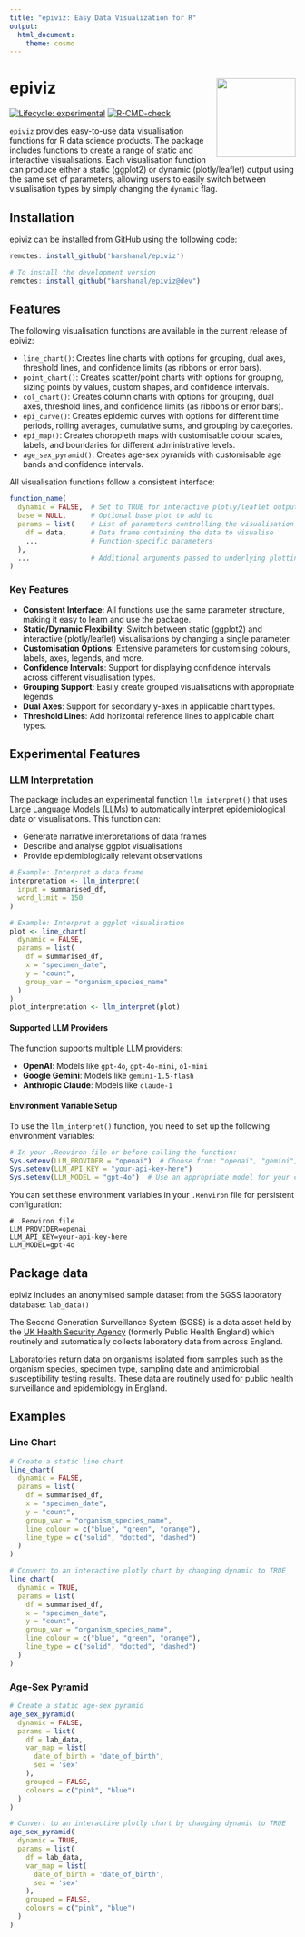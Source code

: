 ```yaml
---
title: "epiviz: Easy Data Visualization for R"
output:
  html_document:
    theme: cosmo
---
```


# epiviz <img src="man/figures/logo.png" align="right" height="139" alt="" />

<!-- badges: start -->
[![Lifecycle: experimental](https://img.shields.io/badge/lifecycle-experimental-orange.svg)](https://lifecycle.r-lib.org/articles/stages.html#experimental)
[![R-CMD-check](https://github.com/harshanal/epiviz/actions/workflows/R-CMD-check.yaml/badge.svg)](https://github.com/harshanal/epiviz/actions/workflows/R-CMD-check.yaml)
<!-- badges: end -->

`epiviz` provides easy-to-use data visualisation functions for R data science products. The package includes functions to create a range of static and interactive visualisations. Each visualisation function can produce either a static (ggplot2) or dynamic (plotly/leaflet) output using the same set of parameters, allowing users to easily switch between visualisation types by simply changing the `dynamic` flag.

## Installation

epiviz can be installed from GitHub using the following code:
```r
remotes::install_github('harshanal/epiviz')

# To install the development version
remotes::install_github("harshanal/epiviz@dev")
``` 

## Features

The following visualisation functions are available in the current release of epiviz:

- `line_chart()`: Creates line charts with options for grouping, dual axes, threshold lines, and confidence limits (as ribbons or error bars).
- `point_chart()`: Creates scatter/point charts with options for grouping, sizing points by values, custom shapes, and confidence intervals.
- `col_chart()`: Creates column charts with options for grouping, dual axes, threshold lines, and confidence limits (as ribbons or error bars).
- `epi_curve()`: Creates epidemic curves with options for different time periods, rolling averages, cumulative sums, and grouping by categories.
- `epi_map()`: Creates choropleth maps with customisable colour scales, labels, and boundaries for different administrative levels.
- `age_sex_pyramid()`: Creates age-sex pyramids with customisable age bands and confidence intervals.

All visualisation functions follow a consistent interface:

```r
function_name(
  dynamic = FALSE,  # Set to TRUE for interactive plotly/leaflet output
  base = NULL,      # Optional base plot to add to
  params = list(    # List of parameters controlling the visualisation
    df = data,      # Data frame containing the data to visualise
    ...             # Function-specific parameters
  ),
  ...               # Additional arguments passed to underlying plotting functions
)
```

### Key Features

- **Consistent Interface**: All functions use the same parameter structure, making it easy to learn and use the package.
- **Static/Dynamic Flexibility**: Switch between static (ggplot2) and interactive (plotly/leaflet) visualisations by changing a single parameter.
- **Customisation Options**: Extensive parameters for customising colours, labels, axes, legends, and more.
- **Confidence Intervals**: Support for displaying confidence intervals across different visualisation types.
- **Grouping Support**: Easily create grouped visualisations with appropriate legends.
- **Dual Axes**: Support for secondary y-axes in applicable chart types.
- **Threshold Lines**: Add horizontal reference lines to applicable chart types.

## Experimental Features

### LLM Interpretation

The package includes an experimental function `llm_interpret()` that uses Large Language Models (LLMs) to automatically interpret epidemiological data or visualisations. This function can:

- Generate narrative interpretations of data frames
- Describe and analyse ggplot visualisations
- Provide epidemiologically relevant observations

```r
# Example: Interpret a data frame
interpretation <- llm_interpret(
  input = summarised_df,
  word_limit = 150
)

# Example: Interpret a ggplot visualisation
plot <- line_chart(
  dynamic = FALSE,
  params = list(
    df = summarised_df,
    x = "specimen_date",
    y = "count",
    group_var = "organism_species_name"
  )
)
plot_interpretation <- llm_interpret(plot)
```

#### Supported LLM Providers

The function supports multiple LLM providers:

- **OpenAI**: Models like `gpt-4o`, `gpt-4o-mini`, `o1-mini`
- **Google Gemini**: Models like `gemini-1.5-flash`
- **Anthropic Claude**: Models like `claude-1`

#### Environment Variable Setup

To use the `llm_interpret()` function, you need to set up the following environment variables:

```r
# In your .Renviron file or before calling the function:
Sys.setenv(LLM_PROVIDER = "openai")  # Choose from: "openai", "gemini", "claude"
Sys.setenv(LLM_API_KEY = "your-api-key-here")
Sys.setenv(LLM_MODEL = "gpt-4o")  # Use an appropriate model for your chosen provider
```

You can set these environment variables in your `.Renviron` file for persistent configuration:

```
# .Renviron file
LLM_PROVIDER=openai
LLM_API_KEY=your-api-key-here
LLM_MODEL=gpt-4o
```

## Package data

epiviz includes an anonymised sample dataset from the SGSS laboratory database: `lab_data()`

The Second Generation Surveillance System (SGSS) is a data asset held by the [UK Health Security Agency](https://www.gov.uk/government/publications/securing-our-health-the-uk-health-security-agency/securing-our-health-the-uk-health-security-agency) (formerly Public Health England) which routinely and automatically collects laboratory data from across England.

Laboratories return data on organisms isolated from samples such as the organism species, specimen type, sampling date and antimicrobial susceptibility testing results. These data are routinely used for public health surveillance and epidemiology in England.

## Examples

### Line Chart
```r
# Create a static line chart
line_chart(
  dynamic = FALSE,
  params = list(
    df = summarised_df,
    x = "specimen_date",
    y = "count",
    group_var = "organism_species_name",
    line_colour = c("blue", "green", "orange"),
    line_type = c("solid", "dotted", "dashed")
  )
)

# Convert to an interactive plotly chart by changing dynamic to TRUE
line_chart(
  dynamic = TRUE,
  params = list(
    df = summarised_df,
    x = "specimen_date",
    y = "count",
    group_var = "organism_species_name",
    line_colour = c("blue", "green", "orange"),
    line_type = c("solid", "dotted", "dashed")
  )
)
```

### Age-Sex Pyramid
```r
# Create a static age-sex pyramid
age_sex_pyramid(
  dynamic = FALSE,
  params = list(
    df = lab_data,
    var_map = list(
      date_of_birth = 'date_of_birth',
      sex = 'sex'
    ),
    grouped = FALSE,
    colours = c("pink", "blue")
  )
)

# Convert to an interactive plotly chart by changing dynamic to TRUE
age_sex_pyramid(
  dynamic = TRUE,
  params = list(
    df = lab_data,
    var_map = list(
      date_of_birth = 'date_of_birth',
      sex = 'sex'
    ),
    grouped = FALSE,
    colours = c("pink", "blue")
  )
)
```
